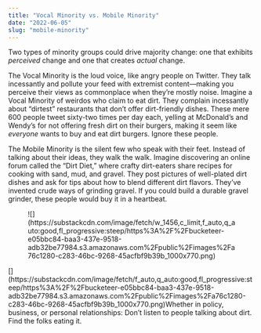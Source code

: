 ```yaml
---
title: "Vocal Minority vs. Mobile Minority"
date: "2022-06-05"
slug: "mobile-minority"
---
```


Two types of minority groups could drive majority change: one that exhibits *perceived* change and one that creates *actual* change.

The Vocal Minority is the loud voice, like angry people on Twitter. They talk incessantly and pollute your feed with extremist content—making you perceive their views as commonplace when they’re mostly noise. Imagine a Vocal Minority of weirdos who claim to eat dirt. They complain incessantly about “dirtest” restaurants that don’t offer dirt-friendly dishes. These mere 600 people tweet sixty-two times per day each, yelling at McDonald’s and Wendy’s for not offering fresh dirt on their burgers, making it seem like *everyone* wants to buy and eat dirt burgers. Ignore these people.

The Mobile Minority is the silent few who speak with their feet. Instead of talking about their ideas, they walk the walk. Imagine discovering an online forum called the “Dirt Diet,” where crafty dirt-eaters share recipes for cooking with sand, mud, and gravel. They post pictures of well-plated dirt dishes and ask for tips about how to blend different dirt flavors. They’ve invented crude ways of grinding gravel. If you could build a durable gravel grinder, these people would buy it in a heartbeat.

<div class="wp-block-image"><figure class="aligncenter">![](https://substackcdn.com/image/fetch/w_1456,c_limit,f_auto,q_auto:good,fl_progressive:steep/https%3A%2F%2Fbucketeer-e05bbc84-baa3-437e-9518-adb32be77984.s3.amazonaws.com%2Fpublic%2Fimages%2Fa76c1280-c283-46bc-9268-45acfbf9b39b_1000x770.png)</figure></div>[](https://substackcdn.com/image/fetch/f_auto,q_auto:good,fl_progressive:steep/https%3A%2F%2Fbucketeer-e05bbc84-baa3-437e-9518-adb32be77984.s3.amazonaws.com%2Fpublic%2Fimages%2Fa76c1280-c283-46bc-9268-45acfbf9b39b_1000x770.png)Whether in policy, business, or personal relationships: Don’t listen to people talking about dirt. Find the folks eating it.